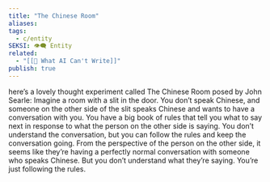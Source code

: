 ```yaml
---
title: "The Chinese Room"
aliases: 
tags:
  - c/entity
SEKSI: 👁️‍🗨️ Entity
related:
  - "[[📰 What AI Can't Write]]"
publish: true
---
```




here’s a lovely thought experiment called The Chinese Room posed by John Searle:
  Imagine a room with a slit in the door. You don’t speak Chinese, and someone on the other side of the slit speaks Chinese and wants to have a conversation with you. You have a big book of rules that tell you what to say next in response to what the person on the other side is saying. You don’t understand the conversation, but you can follow the rules and keep the conversation going.
  From the perspective of the person on the other side, it seems like they’re having a perfectly normal conversation with someone who speaks Chinese. But you don’t understand what they’re saying. You’re just following the rules. 
